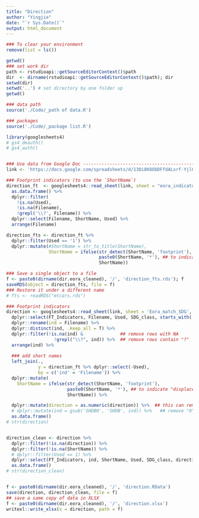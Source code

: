 ```yaml
---
title: "Direction"
author: "Yingjie"
date: "`r Sys.Date()`"
output: html_document
---
```


```r

### To clear your environment 
remove(list = ls())

getwd()
### set work dir
path <- rstudioapi::getSourceEditorContext()$path
dir  <- dirname(rstudioapi::getSourceEditorContext()$path); dir
setwd(dir)
setwd('..') # set directory by one folder up
getwd()

### data path 
source('./Code/_path of data.R')

### packages
source('./Code/_package list.R')

library(googlesheets4)
# gs4_deauth()
# gs4_auth()


### Use data from Google Doc -------------------------------------------------------------
link <- 'https://docs.google.com/spreadsheets/d/13Di8K8ObDFfdALxrf-YjlGyYf_tNrm1TZ7yMDaozfzc/edit?usp=sharing'
```



```r

### Footprint indicators (to use the `ShortName`)
direction_ft  <- googlesheets4::read_sheet(link, sheet = "eora_indicators") %>%
  as.data.frame() %>%
  dplyr::filter(
    !is.na(Used),
    !is.na(Filename),
    !grepl('\\?', Filename)) %>%
  dplyr::select(Filename, ShortName, Used) %>%
  arrange(Filename)

direction_fts <- direction_ft %>%
  dplyr::filter(Used == '1') %>%
  dplyr::mutate(#ShortName = str_to_title(ShortName),
                ShortName = ifelse(str_detect(ShortName, 'footprint'), 
                                   paste0(ShortName, '*'), ## to indicate "displaced footprints"
                                   ShortName))

### Save a single object to a file
f <- paste0(dirname(dir.eora_cleaned), '/', 'direction_fts.rds'); f
saveRDS(object = direction_fts, file = f)
### Restore it under a different name
# fts <- readRDS("mtcars.rds")
```




```r

### Footprint indicators
direction <- googlesheets4::read_sheet(link, sheet = 'Eora_match_SDG', range = 'C:K', col_types = 'ccccccccc') %>%
  dplyr::select(FT_Indicators, Filename, Used, SDG_class, starts_with('direction')) %>%
  dplyr::rename(ind = Filename) %>%
  dplyr::distinct(ind, .keep_all = T) %>%
  dplyr::filter(!is.na(ind) &              ## remove rows with NA
                  !grepl("\\?", ind)) %>%  ## remove rows contain "?"
  arrange(ind) %>%
  
  ### add short names
  left_join(.,
            y = direction_ft %>% dplyr::select(-Used), 
            by = c('ind' = 'Filename')) %>%
  dplyr::mutate(
    ShortName = ifelse(str_detect(ShortName, 'footprint'),
                       paste0(ShortName, '*'), ## to indicate "displaced footprints"
                       ShortName)) %>%

  dplyr::mutate(direction = as.numeric(direction)) %>%  ## this can remove "?" 
  # dplyr::mutate(ind = gsub('SHDB0', 'SHDB', ind)) %>%   ## remove "0" in the ind names to match the actual file name
  as.data.frame()
# str(direction)


direction_clean <- direction %>%
  dplyr::filter(!is.na(direction)) %>%
  dplyr::filter(!is.na(ShortName)) %>%
  # dplyr::filter(Used == 1) %>%
  dplyr::select(FT_Indicators, ind, ShortName, Used, SDG_class, direction) %>%
  as.data.frame()
# str(direction_clean)


f <- paste0(dirname(dir.eora_cleaned), '/', 'direction.RData')
save(direction, direction_clean, file = f)
## save a same copy of data in XLSX
f <- paste0(dirname(dir.eora_cleaned), '/', 'direction.xlsx')
writexl::write_xlsx(x = direction, path = f)

```




